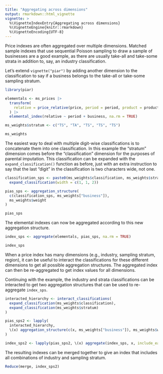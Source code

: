 ```yaml
---
title: "Aggregating across dimensions"
output: rmarkdown::html_vignette
vignette: >
  %\VignetteIndexEntry{Aggregating across dimensions}
  %\VignetteEngine{knitr::rmarkdown}
  %\VignetteEncoding{UTF-8}
---
```


Price indexes are often aggregated over multiple dimensions. Matched
sample indexes that use sequential Poisson sampling to draw a sample of
businesses are a good example, as there are usually take-all and
take-some strata in addition to, say, an industry classification.

Let's extend `vignette("piar")` by adding another dimension to the
classification to say if a business belongs to the take-all or take-some
sampling stratum.

```r
library(piar)

elementals <- ms_prices |>
  transform(
    relative = price_relative(price, period = period, product = product)
  ) |>
  elemental_index(relative ~ period + business, na.rm = TRUE)
```

```r
ms_weights$stratum <- c("TS", "TA", "TS", "TS", "TS")

ms_weights
```

The easiest way to deal with multiple digit-wise classifications is to
concatenate them into one classification. In this example the "stratum"
dimension comes before the "classification" dimension for the purposes
of parental imputation. This classification can be expanded with the
`expand_classification()` function as before, just with an extra
instruction to say that the last "digit" in the classification is two
characters wide, not one.

```r
classification_sps <- paste0(ms_weights$classification, ms_weights$stratum) |>
  expand_classification(width = c(1, 1, 2))

pias_sps <- aggregation_structure(
  c(classification_sps, ms_weights["business"]),
  ms_weights$weight
)

pias_sps
```

The elemental indexes can now be aggregated according to this new
aggregation structure.

```r
index_sps <- aggregate(elementals, pias_sps, na.rm = TRUE)

index_sps
```

When a price index has many dimensions (e.g., industry, sampling
stratum, region), it can be useful to interact the classifications for
these different dimensions to get all possible aggregation structures.
The aggregated index can then be re-aggregated to get index values for
all dimensions.

Continuing with the example, the industry and strata classifications can
be interacted to get two aggregation structures that can be used to
re-aggregate `index_sps`.

```r
interacted_hierarchy <- interact_classifications(
  expand_classification(ms_weights$classification),
  expand_classification(ms_weights$stratum)
)

pias_sps2 <- lapply(
  interacted_hierarchy,
  \(x) aggregation_structure(c(x, ms_weights["business"]), ms_weights$weight)
)

index_sps2 <- lapply(pias_sps2, \(x) aggregate(index_sps, x, include_ea = FALSE))
```

The resulting indexes can be merged together to give an index that
includes all combinations of industry and sampling stratum.

```r
Reduce(merge, index_sps2)
```
